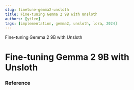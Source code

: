 ```yaml
---
slug: finetune-gemma2-unsloth 
title: Fine-tuning Gemma 2 9B with Unsloth
authors: [ytlee]
tags: [implementation, gemma2, unsloth, lora, 2024]
---
```

Fine-tuning Gemma 2 9B with Unsloth
<!-- truncate -->


# Fine-tuning Gemma 2 9B with Unsloth


### Reference
<!-- [Colab Notebook](https://colab.research.google.com/drive/1vIrqH5uYDQwsJ4-OO3DErvuv4pBgVwk4?usp=sharing#scrollTo=QmUBVEnvCDJv) -->
